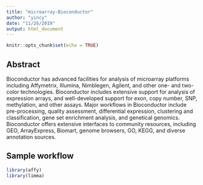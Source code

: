 ```yaml
---
title: "microarray-Bioconductor"
author: "yincy"
date: "11/26/2019"
output: html_document
---
```


```r
knitr::opts_chunk$set(echo = TRUE)
```

## Abstract  
Bioconductor has advanced facilities for analysis of microarray platforms including Affymetrix, Illumina, Nimblegen, Agilent, and other one- and two-color technologies. Bioconductor includes extensive support for analysis of expression arrays, and well-developed support for exon, copy number, SNP, methylation, and other assays. Major workflows in Bioconductor include pre-processing, quality assessment, differential expression, clustering and classification, gene set enrichment analysis, and genetical genomics. Bioconductor offers extensive interfaces to community resources, including GEO, ArrayExpress, Biomart, genome browsers, GO, KEGG, and diverse annotation sources.  

## Sample workflow  
```r
library(affy)
library(limma)
```








